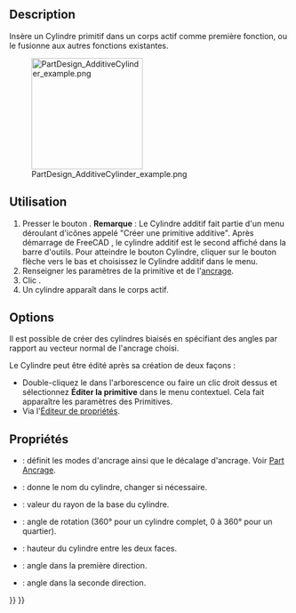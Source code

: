 <languages/>

{{Docnav/fr
|[[PartDesign_AdditiveBox/fr|Cube additif]]
|[[PartDesign_AdditiveSphere/fr|Sphère additive]]
|[[PartDesign_Workbench/fr|Atelier PartDesign]]
|IconL=PartDesign_AdditiveBox.svg
|IconR=PartDesign_AdditiveSphere.svg
|IconC=Workbench_PartDesign.svg
}}

{{GuiCommand/fr
|Name=PartDesign AdditiveCylinder
|Name/fr=PartDesign Cylindre additif
|MenuLocation=PartDesign → Créer une primitive additive → Cylindre additif
|Workbenches=[[PartDesign_Workbench/fr|PartDesign]]
|Version=0.17
|SeeAlso=[[PartDesign_CompPrimitiveAdditive/fr|PartDesign Créer une primitive d'addition]], [[PartDesign_SubtractiveCylinder/fr|PartDesign Cylindre soustractif]]
}}

==Description==

Insère un Cylindre primitif dans un corps actif comme première fonction, ou le fusionne aux autres fonctions existantes.

[[File:PartDesign_AdditiveCylinder_example.png|200px]]

<span id="Usage"></span>
==Utilisation==

# Presser le bouton {{Button|[[Image:PartDesign AdditiveCylinder.svg|24px]] '''Cylindre Additif'''}}. '''Remarque''' : Le Cylindre additif fait partie d'un menu déroulant d'icônes appelé "Créer une primitive additive". Après démarrage de FreeCAD , le cylindre additif est le second affiché dans la barre d'outils. Pour atteindre le bouton Cylindre, cliquer sur le bouton flèche vers le bas et choisissez le Cylindre additif dans le menu. 
# Renseigner les paramètres de la primitive et de l'[[Part_EditAttachment/fr|ancrage]].
# Clic {{Button|OK}}.
# Un cylindre apparaît dans le corps actif.

==Options==

Il est possible de créer des cylindres biaisés en spécifiant des angles par rapport au vecteur normal de l'ancrage choisi. {{Version/fr|0.20}}

Le Cylindre peut être édité après sa création de deux façons :
* Double-cliquez le dans l'arborescence ou faire un clic droit dessus et sélectionnez '''Éditer la primitive''' dans le menu contextuel. Cela fait apparaître les paramètres des Primitives. 
* Via l'[[Property_editor/fr|Éditeur de propriétés]].

<span id="Properties"></span>
==Propriétés==

* {{PropertyData|Attachment}} : définit les modes d'ancrage ainsi que le décalage d'ancrage. Voir [[Part_EditAttachment/fr|Part Ancrage]].
* {{PropertyData|Label}} : donne le nom du cylindre, changer si nécessaire. 
* {{PropertyData|Radius}} : valeur du rayon de la base du cylindre. 
* {{PropertyData|Angle}} : angle de rotation (360° pour un cylindre complet, 0 à 360° pour un quartier).
* {{PropertyData|Height}} : hauteur du cylindre entre les deux faces.
* {{PropertyData|First Angle}} : angle dans la première direction. {{Version/fr|0.20}}
* {{PropertyData|Second Angle}} : angle dans la seconde direction. {{Version/fr|0.20}}


{{Docnav/fr
|[[PartDesign_AdditiveBox/fr|Cube additif]]
|[[PartDesign_AdditiveSphere/fr|Sphère additive]]
|[[PartDesign_Workbench/fr|Atelier PartDesign]]
|IconL=PartDesign_AdditiveBox.svg
|IconR=PartDesign_AdditiveSphere.svg
|IconC=Workbench_PartDesign.svg
}}

{{PartDesign_Tools_navi{{#translation:}}}}
{{Userdocnavi{{#translation:}}}}